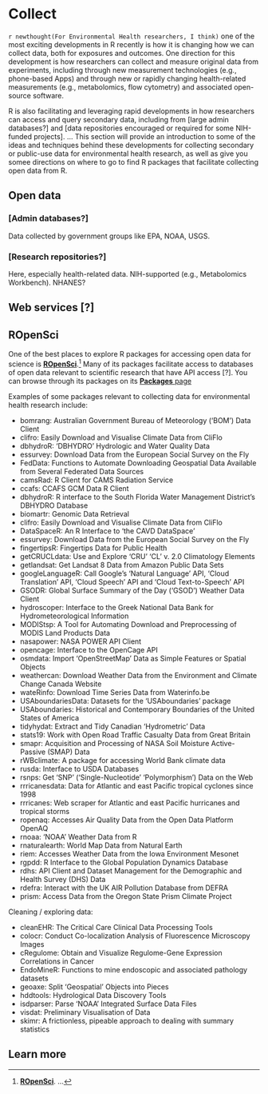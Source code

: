 # Collect {#collect}

`r newthought(For Environmental Health researchers, I think)` one of the most exciting 
developments in R recently is how it is changing how we can collect data, both for 
exposures and outcomes. One direction for this development is how researchers can 
collect and measure original data from experiments, including through new measurement
technologies (e.g., phone-based Apps) and through new or rapidly changing health-related 
measurements (e.g., metabolomics, flow cytometry) and associated open-source 
software. 

R is also facilitating and leveraging rapid developments in how researchers can access and
query secondary data, including from [large admin databases?] and [data repositories
encouraged or required for some NIH-funded projects]. ... This section will provide an 
introduction to some of the ideas and techniques behind these developments for 
collecting secondary or public-use data for environmental health research, as well as
give you somee directions on where to go to find R packages that facilitate collecting
open data from R.



## Open data

### [Admin databases?]

Data collected by government groups like EPA, NOAA, USGS. 

### [Research repositories?]

Here, especially health-related data. 
NIH-supported (e.g., Metabolomics Workbench).
NHANES?

## Web services [?]

## ROpenSci

One of the best places to explore R packages for accessing open data for science is 
[**ROpenSci**](https://ropensci.org/).^[[**ROpenSci**](https://ropensci.org/). ...]
Many of its packages facilitate access to databases of open data relevant to scientific
research that have API access [?]. You can browse through its packages on 
its [**Packages** page](https://ropensci.org/packages/) 

Examples of some packages relevant to collecting data for environmental health research 
include: 

- bomrang: Australian Government Bureau of Meteorology ('BOM') Data Client
- clifro: Easily Download and Visualise Climate Data from CliFlo
- dbhydroR: 'DBHYDRO' Hydrologic and Water Quality Data
- essurvey: Download Data from the European Social Survey on the Fly
- FedData: Functions to Automate Downloading Geospatial Data Available from Several Federated Data Sources
- camsRad: R Client for CAMS Radiation Service
- ccafs: CCAFS GCM Data R Client
- dbhydroR: R interface to the South Florida Water Management District's DBHYDRO Database
- biomartr: Genomic Data Retrieval
- clifro: Easily Download and Visualise Climate Data from CliFlo
- DataSpaceR: An R Interface to 'the CAVD DataSpace'
- essurvey: Download Data from the European Social Survey on the Fly
- fingertipsR: Fingertips Data for Public Health
- getCRUCLdata: Use and Explore 'CRU' 'CL' v. 2.0 Climatology Elements
- getlandsat: Get Landsat 8 Data from Amazon Public Data Sets
- googleLanguageR: Call Google's 'Natural Language' API, 'Cloud Translation' API, 'Cloud Speech' 
API and 'Cloud Text-to-Speech' API
- GSODR: Global Surface Summary of the Day ('GSOD') Weather Data Client
- hydroscoper: Interface to the Greek National Data Bank for Hydrometeorological Information
- MODIStsp: A Tool for Automating Download and Preprocessing of MODIS Land Products Data
- nasapower: NASA POWER API Client
- opencage: Interface to the OpenCage API
- osmdata: Import 'OpenStreetMap' Data as Simple Features or Spatial Objects
- weathercan: Download Weather Data from the Environment and Climate Change Canada Website
- wateRinfo: Download Time Series Data from Waterinfo.be
- USAboundariesData: Datasets for the 'USAboundaries' package
- USAboundaries: Historical and Contemporary Boundaries of the United States of America
- tidyhydat: Extract and Tidy Canadian 'Hydrometric' Data
- stats19: Work with Open Road Traffic Casualty Data from Great Britain
- smapr: Acquisition and Processing of NASA Soil Moisture Active-Passive (SMAP) Data
- rWBclimate: A package for accessing World Bank climate data
- rusda: Interface to USDA Databases
- rsnps: Get 'SNP' ('Single-Nucleotide' 'Polymorphism') Data on the Web
- rrricanesdata: Data for Atlantic and east Pacific tropical cyclones since 1998
- rrricanes: Web scraper for Atlantic and east Pacific hurricanes and tropical storms
- ropenaq: Accesses Air Quality Data from the Open Data Platform OpenAQ
- rnoaa: 'NOAA' Weather Data from R
- rnaturalearth: World Map Data from Natural Earth
- riem: Accesses Weather Data from the Iowa Environment Mesonet
- rgpdd: R Interface to the Global Population Dynamics Database
- rdhs: API Client and Dataset Management for the Demographic and Health Survey (DHS) Data
- rdefra: Interact with the UK AIR Pollution Database from DEFRA
- prism: Access Data from the Oregon State Prism Climate Project

Cleaning / exploring data: 

- cleanEHR: The Critical Care Clinical Data Processing Tools
- colocr: Conduct Co-localization Analysis of Fluorescence Microscopy Images
- cRegulome: Obtain and Visualize Regulome-Gene Expression Correlations in Cancer
- EndoMineR: Functions to mine endoscopic and associated pathology datasets
- geoaxe: Split 'Geospatial' Objects into Pieces
- hddtools: Hydrological Data Discovery Tools
- isdparser: Parse 'NOAA' Integrated Surface Data Files
- visdat: Preliminary Visualisation of Data
- skimr: A frictionless, pipeable approach to dealing with summary statistics


## Learn more

